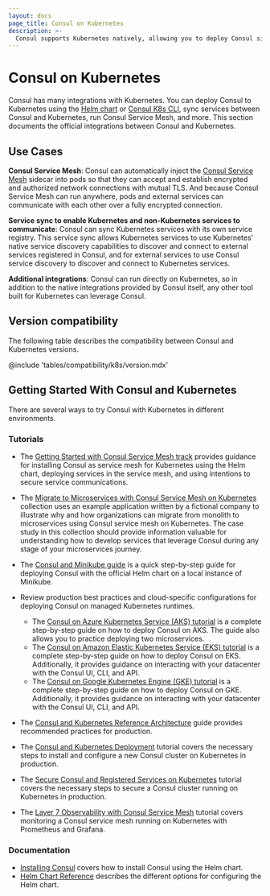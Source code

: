 ```yaml
---
layout: docs
page_title: Consul on Kubernetes
description: >-
  Consul supports Kubernetes natively, allowing you to deploy Consul sidecars to a Kubernetes service mesh and sync the k8s service registry with non-k8s services. Learn how to install Consul on Kubernetes with Helm or the Consul K8s CLI and get started with tutorials.
---
```


# Consul on Kubernetes

Consul has many integrations with Kubernetes. You can deploy Consul
to Kubernetes using the [Helm chart](/consul/docs/k8s/installation/install#helm-chart-installation) or [Consul K8s CLI](/consul/docs/k8s/installation/install-cli#consul-k8s-cli-installation), sync services between Consul and
Kubernetes, run Consul Service Mesh, and more.
This section documents the official integrations between Consul and Kubernetes.

## Use Cases

**Consul Service Mesh**: 
Consul can automatically inject the [Consul Service Mesh](/consul/docs/connect)
sidecar into pods so that they can accept and establish encrypted
and authorized network connections with mutual TLS. And because Consul Service Mesh
can run anywhere, pods and external services can communicate with each other over a fully encrypted connection.

**Service sync to enable Kubernetes and non-Kubernetes services to communicate**: 
Consul can sync Kubernetes services with its own service registry. This service sync allows
Kubernetes services to use Kubernetes' native service discovery capabilities to discover
and connect to external services registered in Consul, and for external services
to use Consul service discovery to discover and connect to Kubernetes services.

**Additional integrations**: Consul can run directly on Kubernetes, so in addition to the
native integrations provided by Consul itself, any other tool built for
Kubernetes can leverage Consul.

## Version compatibility

The following table describes the compatibility between Consul and Kubernetes versions.

@include 'tables/compatibility/k8s/version.mdx'

## Getting Started With Consul and Kubernetes

There are several ways to try Consul with Kubernetes in different environments.

### Tutorials

- The [Getting Started with Consul Service Mesh track](/consul/tutorials/get-started-kubernetes)
  provides guidance for installing Consul as service mesh for Kubernetes using the Helm
  chart, deploying services in the service mesh, and using intentions to secure service
  communications.

- The [Migrate to Microservices with Consul Service Mesh on Kubernetes](/consul/tutorials/microservices?utm_source=docs)
  collection uses an example application written by a fictional company to illustrate why and how organizations can
  migrate from monolith to microservices using Consul service mesh on Kubernetes. The case study in this collection
  should provide information valuable for understanding how to develop services that leverage Consul during any stage
  of your microservices journey.

- The [Consul and Minikube guide](/consul/tutorials/kubernetes/kubernetes-minikube?utm_source=docs) is a quick step-by-step guide for deploying Consul with the official Helm chart on a local instance of Minikube.

- Review production best practices and cloud-specific configurations for deploying Consul on managed Kubernetes runtimes.

  - The [Consul on Azure Kubernetes Service (AKS) tutorial](/consul/tutorials/kubernetes/kubernetes-aks-azure?utm_source=docs) is a complete step-by-step guide on how to deploy Consul on AKS. The guide also allows you to practice deploying two microservices.
  - The [Consul on Amazon Elastic Kubernetes Service (EKS) tutorial](/consul/tutorials/kubernetes/kubernetes-eks-aws?utm_source=docs) is a complete step-by-step guide on how to deploy Consul on EKS. Additionally, it provides guidance on interacting with your datacenter with the Consul UI, CLI, and API.
  - The [Consul on Google Kubernetes Engine (GKE) tutorial](/consul/tutorials/kubernetes/kubernetes-gke-google?utm_source=docs) is a complete step-by-step guide on how to deploy Consul on GKE. Additionally, it provides guidance on interacting with your datacenter with the Consul UI, CLI, and API.

- The [Consul and Kubernetes Reference Architecture](/consul/tutorials/kubernetes/kubernetes-reference-architecture?utm_source=docs) guide provides recommended practices for production.

- The [Consul and Kubernetes Deployment](/consul/tutorials/kubernetes/kubernetes-deployment-guide?utm_source=docs) tutorial covers the necessary steps to install and configure a new Consul cluster on Kubernetes in production.

- The [Secure Consul and Registered Services on Kubernetes](/consul/tutorials/kubernetes/kubernetes-secure-agents?utm_source=docs) tutorial covers
  the necessary steps to secure a Consul cluster running on Kubernetes in production.

- The [Layer 7 Observability with Consul Service Mesh](/consul/tutorials/kubernetes/kubernetes-layer7-observability) tutorial covers monitoring a
  Consul service mesh running on Kubernetes with Prometheus and Grafana.

### Documentation

- [Installing Consul](/consul/docs/deploy/server/k8s/helm) covers how to install Consul using the Helm chart.
- [Helm Chart Reference](/consul/docs/reference/k8s/helm) describes the different options for configuring the Helm chart.
